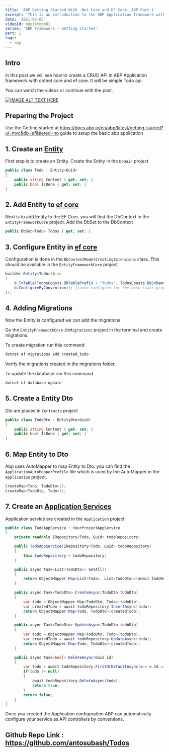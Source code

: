 ```yaml
---
title: 'ABP Getting Started With .Net Core and EF Core. ABP Part 1'
excerpt: 'This is an introduction to the ABP Application framework with .Net core and EF core. I have created a Todo App with a CRUD function.'
date: '2021-03-05'
videoId: m8pjAtmpmBI
series: 'ABP Framework - Getting started'
part: 1
tags:
  - abp
---
```


<TOCInline toc={props.toc} asDisclosure />

## Intro

In this post we will see how to create a CRUD API in ABP Application framework with dotnet core and ef core. It will be simple Todo api.

You can watch the videos or continue with the post.

[![IMAGE ALT TEXT HERE](https://img.youtube.com/vi/m8pjAtmpmBI/0.jpg)](https://www.youtube.com/watch?v=m8pjAtmpmBI)

## Preparing the Project

Use the Getting started at https://docs.abp.io/en/abp/latest/getting-started?ui=mvc&db=ef&tiered=no guide to setup the basic abp application

## 1. Create an [Entity](https://docs.abp.io/en/abp/latest/Entities)

First step is to create an Entity. Create the Entity in the `Domain` project

```cs
public class Todo : Entity<Guid>
{
    public string Content { get; set; }
    public bool IsDone { get; set; }
}
```

## 2. Add Entity to [ef core](https://docs.abp.io/en/abp/latest/Entity-Framework-Core)

Next is to add Entity to the EF Core. you will find the DbContext in the `EntityFrameworkCore` project. Add the DbSet to the DbContext

```cs
public DbSet<Todo> Todos { get; set; }
```

## 3. Configure Entity in [ef core](https://docs.abp.io/en/abp/latest/Entity-Framework-Core#configurebyconvention-method)

Configuration is done in the `DbContextModelCreatingExtensions` class. This should be available in the `EntityFrameworkCore` project

```cs
builder.Entity<Todo>(b =>
{
    b.ToTable(TodosConsts.DbTablePrefix + "Todos", TodosConsts.DbSchema);
    b.ConfigureByConvention(); //auto configure for the base class props
});
```

## 4. Adding Migrations

Now the Entity is configured we can add the migrations.

Go the `EntityFrameworkCore.DbMigrations` project in the terminal and create migrations.

To create migration run this command:

```bash
dotnet ef migrations add created_todo
```

Verify the migrations created in the migrations folder.

To update the database run this command

```bash
dotnet ef database update
```

## 5. Create a Entity Dto

Dto are placed in `Contracts` project

```cs
public class TodoDto : EntityDto<Guid>
{
    public string Content { get; set; }
    public bool IsDone { get; set; }
}
```

## 6. Map Entity to Dto

Abp uses AutoMapper to map Entity to Dto. you can find the `ApplicationAutoMapperProfile` file which is used by the AutoMapper in the `Application` project.

```cs
CreateMap<Todo, TodoDto>();
CreateMap<TodoDto, Todo>();
```

## 7. Create an [Application Services](https://docs.abp.io/en/abp/latest/Application-Services)

Application service are created in the `Application` project

```cs
public class TodoAppService : YourProjectAppService
{
    private readonly IRepository<Todo, Guid> todoRepository;

    public TodoAppService(IRepository<Todo, Guid> todoRepository)
    {
        this.todoRepository = todoRepository;
    }

    public async Task<List<TodoDto>> GetAll()
    {
        return ObjectMapper.Map<List<Todo>, List<TodoDto>>(await todoRepository.GetListAsync());
    }

    public async Task<TodoDto> CreateAsync(TodoDto todoDto)
    {
        var todo = ObjectMapper.Map<TodoDto, Todo>(todoDto);
        var createdTodo = await todoRepository.InsertAsync(todo);
        return ObjectMapper.Map<Todo, TodoDto>(createdTodo);
    }

    public async Task<TodoDto> UpdateAsync(TodoDto todoDto)
    {
        var todo = ObjectMapper.Map<TodoDto, Todo>(todoDto);
        var createdTodo = await todoRepository.UpdateAsync(todo);
        return ObjectMapper.Map<Todo, TodoDto>(createdTodo);
    }

    public async Task<bool> DeleteAsync(Guid id)
    {
        var todo = await todoRepository.FirstOrDefaultAsync(x=> x.Id == id);
        if(todo != null)
        {
            await todoRepository.DeleteAsync(todo);
            return true;
        }
        return false;
    }
}
```

Once you created the Application configuration ABP can automatically configure your service as API controllers by conventions.

## Github Repo Link : https://github.com/antosubash/Todos

